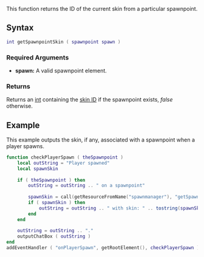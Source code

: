  
{{Server function}}
This function returns the ID of the current skin from a particular spawnpoint.  

==Syntax== 
<syntaxhighlight lang="lua">
int getSpawnpointSkin ( spawnpoint spawn )              
</syntaxhighlight> 

===Required Arguments=== 
*'''spawn:''' A valid spawnpoint element.

===Returns===
Returns an [[/int.md|int]] containing the [[/Character_Skins.md|skin ID]] if the spawnpoint exists, ''false'' otherwise.

==Example== 
This example outputs the skin, if any, associated with a spawnpoint when a player spawns.
<syntaxhighlight lang="lua">
function checkPlayerSpawn ( theSpawnpoint )
	local outString = "Player spawned"
	local spawnSkin
		
	if ( theSpawnpoint ) then
		outString = outString .. " on a spawnpoint"
		
		spawnSkin = call(getResourceFromName("spawnmanager"), "getSpawnpointSkin", theSpawnpoint )
		if ( spawnSkin ) then
			outString = outString .. " with skin: " .. tostring(spawnSkin)
		end
	end
	
	outString = outString .. "."
	outputChatBox ( outString )
end
addEventHandler ( "onPlayerSpawn", getRootElement(), checkPlayerSpawn )
</syntaxhighlight>